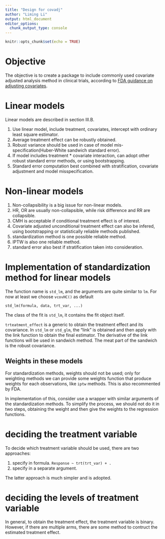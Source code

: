 ```yaml
---
title: "Design for covadj"
author: "Liming Li"
output: html_document
editor_options:
  chunk_output_type: console
---
```


```r
knitr::opts_chunk$set(echo = TRUE)
```

# Objective

The objective is to create a package to include commonly used covariate adjusted analysis method in clinical trials, according to [FDA guidance on adjusting covariates](https://www.fda.gov/regulatory-information/search-fda-guidance-documents/adjusting-covariates-randomized-clinical-trials-drugs-and-biological-products).

# Linear models

Linear models are described in section III.B.

1. Use linear model, include treatment, covariates, intercept with ordinary least square estimator.
1. Average treatment effect can be robustly obtained.
1. Robust variance should be used in case of model mis-specification(Huber-White sandwich standard error).
1. If model includes treatment * covariate interaction, can adopt other robust standard error methods, or using bootstrapping.
1. Standard error computation best combined with stratification, covariate adjustment and model misspecification.

# Non-linear models

1. Non-collapsibility is a big issue for non-linear models.
1. HR, OR are usually non-collapsible, while risk difference and RR are collapsible.
1. CMH is acceptable if conditional treatment effect is of interest.
1. Covariate adjusted unconditional treatment effect can also be infered, using bootstrapping or statistically reliable methods published.
1. standardization method is one possible reliable method.
1. IPTW is also one reliable method.
1. standard error also best if stratification taken into consideration.

# Implementation of standardization method for linear models

The function name is `std_lm`, and the arguments are quite similar to `lm`.
For now at least we choose `vcovHC()` as default

```
std_lm(formula, data, trt_var, ...)
```

The class of the fit is `std_lm`, it contains the fit object itself.

`trteatment_effect` is a generic to obtain the treatment effect and its covariance.
In `std_lm` or `std_glm`, the "link" is obtained and then apply with the link function to obtain
the final estimator.
The derivative of the link functions will be used in sandwich method. The meat part of the sandwich
is the robust covariance.

## Weights in these models

For standardization methods, weights should not be used; only for weighting methods we can provide
some weights function that produce weights for each observations, like `iptw` methods.
This is also recommented by FDA.

In implementation of this, consider use a wrapper with similar arguments of the standardization methods.
To simplify the process, we should not do it in two steps, obtaining the weight and then give the weights to
the regression functions.

# deciding the treatment variable

To decide which treatment variable should be used, there are two approaches:

1. specify in formula. `Response ~ trt(trt_var) + .`
1. specify in a separate argument.

The latter approach is much simpler and is adopted.

# deciding the levels of treatment variable

In general, to obtain the treatment effect, the treatment variable is binary.
However, if there are multiple arms, there are some method to contruct the estimated
treatment effect.
